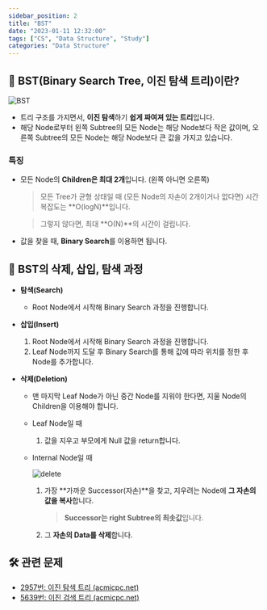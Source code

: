 ```yaml
---
sidebar_position: 2
title: "BST"
date: "2023-01-11 12:32:00"
tags: ["CS", "Data Structure", "Study"]
categories: "Data Structure"
---
```


## 🤔 BST(Binary Search Tree, 이진 탐색 트리)이란?

![BST](./img/BST.png)

- 트리 구조를 가지면서, **이진 탐색**하기 **쉽게 짜여져 있는 트리**입니다.
- 해당 Node로부터 왼쪽 Subtree의 모든 Node는 해당 Node보다 작은 값이며, 오른쪽 Subtree의 모든 Node는 해당 Node보다 큰 값을 가지고 있습니다.

### 특징

- 모든 Node의 **Children은 최대 2개**입니다. (왼쪽 아니면 오른쪽)

  > 모든 Tree가 균형 상태일 때 (모든 Node의 자손이 2개이거나 없다면) 시간복잡도는 **O(logN)**입니다.

  > 그렇지 않다면, 최대 **O(N)**의 시간이 걸립니다.

- 값을 찾을 때, **Binary Search**를 이용하면 됩니다.

## 🤔 BST의 삭제, 삽입, 탐색 과정

- **탐색(Search)**
  - Root Node에서 시작해 Binary Search 과정을 진행합니다.
- **삽입(Insert)**
  1. Root Node에서 시작해 Binary Search 과정을 진행합니다.
  2. Leaf Node까지 도달 후 Binary Search를 통해 값에 따라 위치를 정한 후 Node를 추가합니다.
- **삭제(Deletion)**

  - 맨 마지막 Leaf Node가 아닌 중간 Node를 지워야 한다면, 지울 Node의 Children을 이용해야 합니다.
  - Leaf Node일 때
    1. 값을 지우고 부모에게 Null 값을 return합니다.
  - Internal Node일 때

    ![delete](./img/Delete.png)

    1. 가장 **가까운 Successor(자손)**을 찾고, 지우려는 Node에 **그 자손의 값을 복사**합니다.

       > **Successor는 right Subtree의 최솟값**입니다.

    2. 그 **자손의 Data를 삭제**합니다.

## 🛠 관련 문제

- [2957번: 이진 탐색 트리 (acmicpc.net)](https://www.acmicpc.net/problem/2957)
- [5639번: 이진 검색 트리 (acmicpc.net)](https://www.acmicpc.net/problem/5639)

